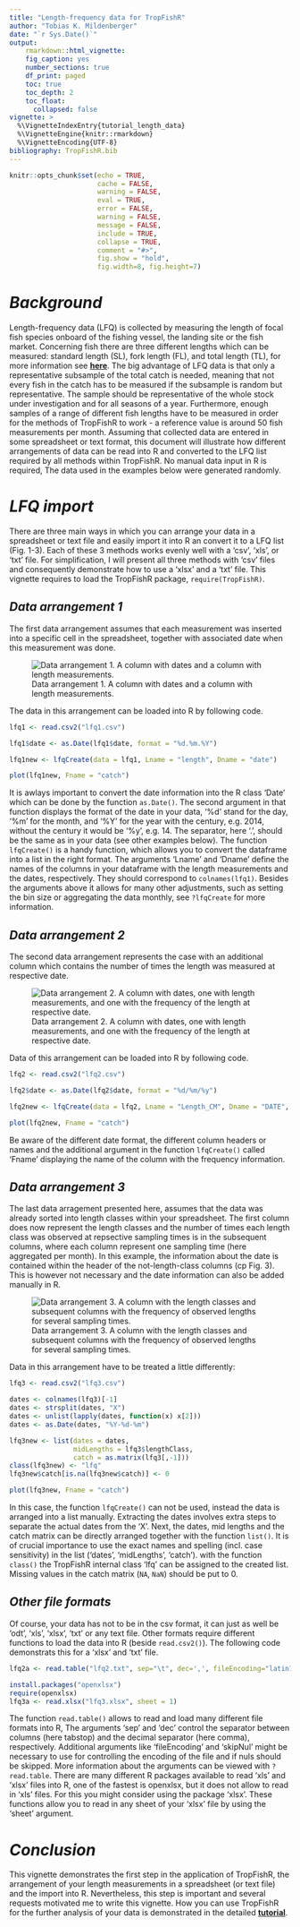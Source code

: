 ```yaml
---
title: "Length-frequency data for TropFishR"
author: "Tobias K. Mildenberger"
date: "`r Sys.Date()`"
output:
    rmarkdown::html_vignette:
    fig_caption: yes
    number_sections: true
    df_print: paged
    toc: true
    toc_depth: 2
    toc_float:
      collapsed: false
vignette: >
  %\VignetteIndexEntry{tutorial_length_data}
  %\VignetteEngine{knitr::rmarkdown}
  %\VignetteEncoding{UTF-8}
bibliography: TropFishR.bib
---
```


```r
knitr::opts_chunk$set(echo = TRUE,
                      cache = FALSE,
                      warning = FALSE,
                      eval = TRUE,
                      error = FALSE,
                      warning = FALSE,
                      message = FALSE,
                      include = TRUE,
                      collapse = TRUE,
                      comment = "#>",
                      fig.show = "hold",
                      fig.width=8, fig.height=7)
```



# *Background*

Length-frequency data (LFQ) is collected by measuring the length of focal fish species onboard of the fishing vessel, the landing site or the fish market. Concerning fish there are three different lengths which can be measured: standard length (SL), fork length (FL), and total length (TL), for more information see [**here**](https://www.fao.org/4/T0535E/T0535E02.htm). The big advantage of LFQ data is that only a representative subsample of the total catch is needed, meaning that not every fish in the catch has to be measured if the subsample is random but representative. The sample should be representative of the whole stock under investigation and for all seasons of a year. Furthermore, enough samples of a range of different fish lengths have to be measured in order for the methods of TropFishR to work - a reference value is around 50 fish measurements per month. Assuming that collected data are entered in some spreadsheet or text format, this document will illustrate how different arrangements of data can be read into R and converted to the LFQ list required by all methods within TropFishR. No manual data input in R is required, The data used in the examples below were generated randomly.


# *LFQ import*

There are three main ways in which you can arrange your data in a spreadsheet or text file and easily import it into R an convert it to a LFQ list (Fig. 1-3). Each of these 3 methods works evenly well with a 'csv', 'xls', or 'txt' file. For simplification, I will present all three methods with 'csv' files and consequently demonstrate how to use a 'xlsx' and a 'txt' file. This vignette requires to load the TropFishR package, ` require(TropFishR)`.




## *Data arrangement 1*

The first data arrangement assumes that each measurement was inserted into a specific cell in the spreadsheet, together with associated date when this measurement was done.


![Data arrangement 1. A column with dates and a column with length measurements.](LFQdat1.png)


The data in this arrangement can be loaded into R by following code.

```r
lfq1 <- read.csv2("lfq1.csv")

lfq1$date <- as.Date(lfq1$date, format = "%d.%m.%Y")

lfq1new <- lfqCreate(data = lfq1, Lname = "length", Dname = "date")

plot(lfq1new, Fname = "catch")
```

It is awlays important to convert the date information into the R class 'Date' which can be done by the function `as.Date()`. The second argument in that function displays the format of the date in your data, '%d' stand for the day, '%m' for the month, and '%Y' for the year with the century, e.g. 2014, without the century it would be '%y', e.g. 14. The separator, here '.', should be the same as in your data (see other examples below). The function `lfqCreate()` is a handy function, which allows you to convert the dataframe into a list in the right format. The arguments 'Lname' and 'Dname' define the names of the columns in your dataframe with the length measurements and the dates, respectively. They should correspond to `colnames(lfq1)`. Besides the arguments above it allows for many other adjustments, such as setting the bin size or aggregating the data monthly, see `?lfqCreate` for more information.




## *Data arrangement 2*

The second data arrangement represents the case with an additional column which contains the number of times the length was measured at respective date.


![Data arrangement 2. A column with dates, one with length measurements, and one with the frequency of the length at respective date.](LFQdat2.png)

Data of this arrangement can be loaded into R by following code.

```r
lfq2 <- read.csv2("lfq2.csv")

lfq2$date <- as.Date(lfq2$date, format = "%d/%m/%y")

lfq2new <- lfqCreate(data = lfq2, Lname = "Length_CM", Dname = "DATE", Fname = "Frequency")

plot(lfq2new, Fname = "catch")
```
Be aware of the different date format, the different column headers or names and the additional argument in the function `lfqCreate()` called 'Fname' displaying the name of the column with the frequency information.


## *Data arrangement 3*

The last data arragement presented here, assumes that the data was already sorted into length classes within your spreadsheet. The first column does now represent the length classes and the number of times each length class was observed at repsective sampling times is in the subsequent columns, where each column represent one sampling time (here aggregated per month). In this example, the information about the date is contained within the header of the not-length-class columns (cp Fig. 3). This is however not necessary and the date information can also be added manually in R.

![Data arrangement 3. A column with the length classes and subsequent columns with the frequency of observed lengths for several sampling times.](LFQdat3.png)

Data in this arrangement have to be treated a little differently:

```r
lfq3 <- read.csv2("lfq3.csv")

dates <- colnames(lfq3)[-1]
dates <- strsplit(dates, "X")
dates <- unlist(lapply(dates, function(x) x[2]))
dates <- as.Date(dates, "%Y-%d-%m")

lfq3new <- list(dates = dates,
                midLengths = lfq3$lengthClass,
                catch = as.matrix(lfq3[,-1]))
class(lfq3new) <- "lfq"
lfq3new$catch[is.na(lfq3new$catch)] <- 0

plot(lfq3new, Fname = "catch")
```
In this case, the function `lfqCreate()` can not be used, instead the data is arranged into a list manually. Extracting the dates involves extra steps to separate the actual dates from the 'X'. Next, the dates, mid lengths and the catch matrix can be directly arranged together with the function `list()`. It is of crucial importance to use the exact names and spelling (incl. case sensitivity) in the list ('dates', 'midLengths', 'catch'). with the function `class()` the TropFishR internal class 'lfq' can be assigned to the created list. Missing values in the catch matrix (`NA`, `NaN`) should be put to 0.


## *Other file formats*
Of course, your data has not to be in the csv format, it can just as well be 'odt', 'xls', 'xlsx', 'txt' or any text file. Other formats require different functions to load the data into R (beside `read.csv2()`). The following code demonstrats this for a 'xlsx' and 'txt' file.


```r
lfq2a <- read.table("lfq2.txt", sep="\t", dec=',', fileEncoding="latin1", skipNul=TRUE)

install.packages("openxlsx")
require(openxlsx)
lfq3a <- read.xlsx("lfq3.xlsx", sheet = 1)

```

The function `read.table()` allows to read and load many different file formats into R, The arguments 'sep' and 'dec' control the separator between columns (here tabstop) and the decimal separator (here comma), respectively. Additional arguments like 'fileEncoding' and 'skipNul' might be necessary to use for controlling the encoding of the file and if nuls should be skipped. More information about the arguments can be viewed with `?read.table`. There are many different R packages available to read 'xls' and 'xlsx' files into R, one of the fastest is openxlsx, but it does not allow to read in 'xls' files. For this you might consider using the package 'xlsx'. These functions allow you to read in any sheet of your 'xlsx' file by using the 'sheet' argument.



# *Conclusion*
This vignette demonstrates the first step in the application of TropFishR,
the arrangement of your length measurements in a spreadsheet (or text file) and
the import into R. Nevertheless, this step is important and several requests
motivated me to write this vignette. How you can use TropFishR for the
further analysis of your data is demonstrated in the detailed [**tutorial**](https://cran.r-project.org/package=TropFishR/vignettes/tutorial.html).
